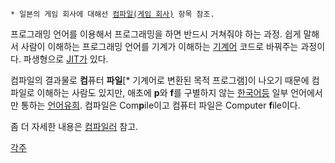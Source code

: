  * 일본의 게임 회사에 대해선 [[컴파일(게임 회사)]] 항목 참조.

프로그래밍 언어를 이용해서 프로그래밍을 하면 반드시 거쳐줘야 하는 과정. 쉽게 말해서 사람이 이해하는 프로그래밍 언어를 기계가 이해하는 [[기계어]] 코드로 바꿔주는 과정이다. 파생형으로 [[JIT]]가 있다.

컴파일의 결과물로 '''컴'''퓨터 '''파일'''[* 기계어로 변환된 목적 프로그램]이 나오기 때문에 컴파일로 이해하는 사람도 있지만, 애초에 '''p'''와 '''f'''를 구별하지 않는 [[한국어]]등 일부 언어에서만 통하는 [[언어유희]]. 컴파일은 Com'''p'''ile이고 컴퓨터 파일은 Computer '''f'''ile이다.

좀 더 자세한 내용은 [[컴파일러]] 참고.

[[각주]]
